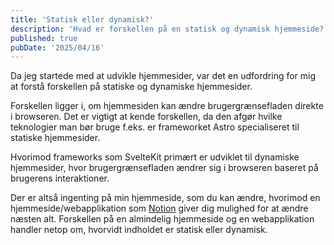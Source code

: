 ```yaml
---
title: 'Statisk eller dynamisk?'
description: 'Hvad er forskellen på en statisk og dynamisk hjemmeside?'
published: true
pubDate: '2025/04/16'
---
```


Da jeg startede med at udvikle hjemmesider, var det en udfordring for mig at forstå forskellen på statiske og dynamiske hjemmesider.

Forskellen ligger i, om hjemmesiden kan ændre brugergrænsefladen direkte i browseren. Det er vigtigt at kende forskellen, da den afgør hvilke teknologier man bør bruge f.eks. er frameworket Astro specialiseret til statiske hjemmesider.

Hvorimod frameworks som SvelteKit primært er udviklet til dynamiske hjemmesider, hvor brugergrænsefladen ændrer sig i browseren baseret på brugerens interaktioner.

Der er altså ingenting på min hjemmeside, som du kan ændre, hvorimod en hjemmeside/webapplikation som <span basics-text><a basics-variant="text" basics-link  href="https://www.notion.com/" rel="noopener" target="_blank" style="color: var(--gray-12);">Notion</a></span> giver dig mulighed for at ændre næsten alt. Forskellen på en almindelig hjemmeside og en webapplikation handler netop om, hvorvidt indholdet er statisk eller dynamisk.
